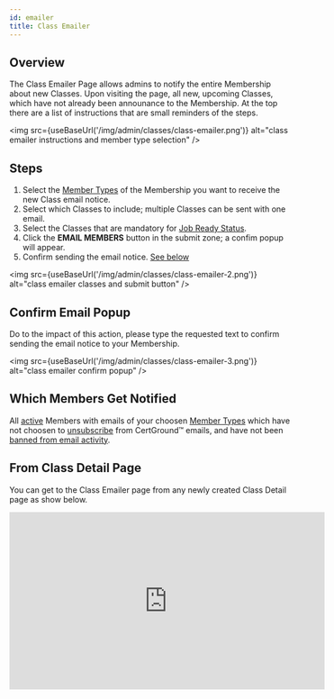 ```yaml
---
id: emailer
title: Class Emailer
---
```



## Overview

The Class Emailer Page allows admins to notify the entire Membership about new Classes.
Upon visiting the page, all new, upcoming Classes, which have not already been announance to the Membership.
At the top there are a list of instructions that are small reminders of the steps.

<img src={useBaseUrl('/img/admin/classes/class-emailer.png')} alt="class emailer instructions and member type selection" />

## Steps

1. Select the [Member Types][MemberType] of the Membership you want to receive the new Class email notice.
2. Select which Classes to include; multiple Classes can be sent with one email.
3. Select the Classes that are mandatory for [Job Ready Status][JobReady].
4. Click the **EMAIL MEMBERS** button in the submit zone; a confim popup will appear.
5. Confirm sending the email notice. [See below](#confirm-email-popup)

<img src={useBaseUrl('/img/admin/classes/class-emailer-2.png')} alt="class emailer classes and submit button" />

## Confirm Email Popup

Do to the impact of this action, please type the requested text to confirm sending the email notice to your Membership.

<img src={useBaseUrl('/img/admin/classes/class-emailer-3.png')} alt="class emailer confirm popup" />

## Which Members Get Notified

All [active][MemberActive] Members with emails of your choosen [Member Types][MemberType] which have not choosen to [unsubscribe][MemberUnsubscribe] from CertGround&trade; emails, and have not been [banned from email activity][EmailBanned].

## From Class Detail Page

You can get to the Class Emailer page from any newly created Class Detail page as show below.

<VideoWrapper>
<iframe width="560" height="315" src="https://www.youtube.com/embed/jKYv3kkKY7Y" frameborder="0" allow="accelerometer; autoplay; clipboard-write; encrypted-media; gyroscope; picture-in-picture" allowfullscreen></iframe>
</VideoWrapper>

[EmailBanned]: ../member/details#email-banned
[MemberActive]: ../member/details#active
[MemberUnsubscribe]: ../member/details#unsubscribe
[MemberType]: ../member/details#member-type
[JobReady]: ../course/job-ready#job-ready-status


